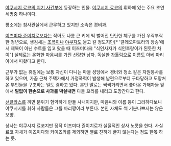 [[야쿠시지 료코의 괴기 사건부]]에 등장하는 인물. [[야쿠시지 료코]]의 휘하에 있는 주요 조연 세명중 하나이다.

평소에는 참사관실에서 근무하고 있지만 소속은 경비과.

[[이즈미다 쥰이치로]]보다는 작아도 나름 큰 키에 떡 벌어진 탄탄한 체구를 가진 우락부락한 청년으로, 생김새는 [[조폭]]이나 [[야쿠자]]도 울고 갈 정도지만[* '클레오파트라의 장송'에서 제복이 아닌 수트를 입고 왔을 때 이즈미다曰 "식인사자가 식인호랑이가 된듯한 차이"] 실제로는 온화한 마음씨를 가진 선량한 남자. 독실한 [[가톨릭]]으로 이름도 아베 마리아에서 따왔다고 한다.

근무가 없는 휴일에는 보통 자신이 다니는 마을 성당에서 경비와 청소 같은 자원봉사를 하고 있으며, 가끔 근처 주택가에서 가정폭력이 발생해 남편으로부터 구타당하고 도망쳐온 부인들을 구조하는 일도 겸하고 있다. 본인 말로는 씩씩거리면서 쫓아온 가해자들 앞에서 '''말없이 한손으로 사과를 박살내면''' 다들 꼬리를 내리고 도망간다고 한다.

[[선글라스]]를 끼면 분위기 험악하게 만들 사내이지만, 마음씨와 이름 등이 그러하다보니 야쿠시지를 휘하 사람들은 그를 마리짱이라 부른다. 본인 자체도 썩 기분나쁘지는 않은 모양. 

상사는 야쿠시지 료코지만 정작 이즈미다 쥰이치로가 실질적인 상사 노릇을 한다. 사실 료코 자체가 이즈미다와 카이즈카를 제외하면 별로 친하게 굴지 않는다는 점도 한몫 하는 듯.
